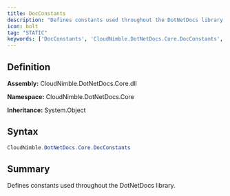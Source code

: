 ```yaml
---
title: DocConstants
description: "Defines constants used throughout the DotNetDocs library."
icon: bolt
tag: "STATIC"
keywords: ['DocConstants', 'CloudNimble.DotNetDocs.Core.DocConstants', 'CloudNimble.DotNetDocs.Core', 'class', 'System.Object']
---
```


## Definition

**Assembly:** CloudNimble.DotNetDocs.Core.dll

**Namespace:** CloudNimble.DotNetDocs.Core

**Inheritance:** System.Object

## Syntax

```csharp
CloudNimble.DotNetDocs.Core.DocConstants
```

## Summary

Defines constants used throughout the DotNetDocs library.

